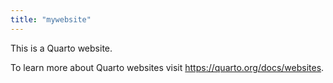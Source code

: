 ```yaml
---
title: "mywebsite"
---
```


This is a Quarto website.

To learn more about Quarto websites visit <https://quarto.org/docs/websites>.

```r

```
